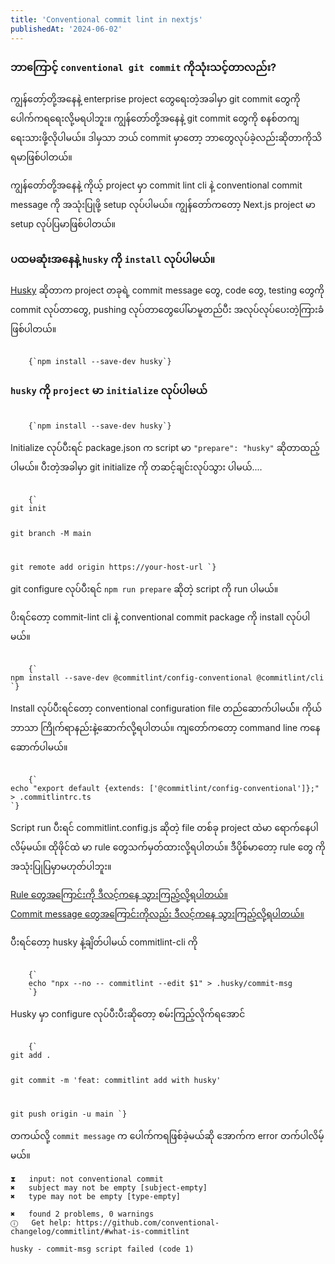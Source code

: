 ```yaml
---
title: 'Conventional commit lint in nextjs'
publishedAt: '2024-06-02'
---
```


### ဘာကြောင့် `conventional git commit` ကိုသုံးသင့်တာလည်း?

ကျွန်တော့်တို့အနေနဲ့ enterprise project တွေရေးတဲ့အခါမှာ git commit တွေကို ပေါက်ကရရေးလို့မရပါဘူး။
ကျွန်တော်တို့အနေနဲ့ git commit တွေကို စနစ်တကျရေးသားဖို့လိုပါမယ်။
ဒါမှသာ ဘယ် commit မှာတော့ ဘာတွေလုပ်ခဲ့လည်းဆိုတာကိုသိရမာဖြစ်ပါတယ်။

ကျွန်တော်တို့အနေနဲ့ ကိုယ့် project မှာ commit lint cli နဲ့ conventional commit message ကို အသုံးပြုဖို့
setup လုပ်ပါမယ်။ ကျွန်တော်ကတော့ Next.js project မာ setup လုပ်ပြမာဖြစ်ပါတယ်။

### ပထမဆုံးအနေနဲ့ `husky` ကို `install` လုပ်ပါမယ်။

[Husky](https://typicode.github.io/husky/) ဆိုတာက project တခုရဲ့ commit message တွေ, code တွေ,  testing တွေကို commit  လုပ်တာတွေ, pushing လုပ်တာတွေပေါ်မာမူတည်ပီး အလုပ်လုပ်ပေးတဲ့ကြားခံဖြစ်ပါတယ်။

<Code filename="shell">
    {`npm install --save-dev husky`}
</Code>

### `husky` ကို `project` မာ `initialize` လုပ်ပါမယ်

<Code filename="shell">
    {`npm install --save-dev husky`}
</Code>

Initialize လုပ်ပီးရင် package.json က script မာ
`"prepare": "husky"`
ဆိုတာထည့်ပါမယ်။ ပီးတဲ့အခါမှာ git initialize ကို တဆင့်ချင်းလုပ်သွား ပါမယ်....

<Code filename="shell">
    {`
git init

git branch -M main

git remote add origin https://your-host-url
`}
</Code>

git configure လုပ်ပီးရင် `npm run prepare` ဆိုတဲ့ script ကို run ပါမယ်။

ပိးရင်တော့ commit-lint cli နဲ့ conventional commit package ကို install လုပ်ပါမယ်။


<Code filename="shell">
    {`
npm install --save-dev @commitlint/config-conventional @commitlint/cli
`}
</Code>

Install လုပ်ပီးရင်တော့ conventional configuration file တည်ဆောက်ပါမယ််။ ကိုယ်ဘာသာ ကြိုက်ရာနည်းနဲ့ဆောက်လို့ရပါတယ်။
ကျတော်ကတော့ command line ကနေ ဆောက်ပါမယ်။

<Code filename="shell">
    {`
echo "export default {extends: ['@commitlint/config-conventional']};" > .commitlintrc.ts
`}
</Code>

Script run ပီးရင် commitlint.config.js ဆိုတဲ့ file တစ်ခု project ထဲမာ ရောက်နေပါလိမ့်မယ်။
ထိုဖိုင်ထဲ မာ rule တွေသက်မှတ်ထားလို့ရပါတယ်။ ဒီပို့စ်မာတော့ rule  တွေ ကို အသုံးပြုပြမှာမဟုတ်ပါဘူး။


<a href='https://commitlint.js.org/reference/rules'>Rule တွေအကြောင်းကို ဒီလင့်ကနေ သွားကြည့်လို့ရပါတယ်။</a>
<br/>
<a href='https://www.conventionalcommits.org/en/v1.0.0/'>Commit message တွေအကြောင်းကိုလည်း ဒီလင့်ကနေ
    သွားကြည့်လို့ရပါတယ်။</a>

ပီးရင်တော့ husky နဲ့ချိတ်ပါမယ်  commitlint-cli ကို

<Code filename="shell">
    {`
    echo "npx --no -- commitlint --edit $1" > .husky/commit-msg
    `}
</Code>

Husky မှာ configure လုပ်ပီးပီးဆိုတော့ စမ်းကြည့်လိုက်ရအောင်

<Code filename="shell">
    {`
git add .

git commit -m 'feat: commitlint add with husky'

git push origin -u main
`}
</Code>

တကယ်လို့ `commit message` က ပေါက်ကရဖြစ်ခဲ့မယ်ဆို အောက်က error တက်ပါလိမ့်မယ်။

```shell
⧗   input: not conventional commit
✖   subject may not be empty [subject-empty]
✖   type may not be empty [type-empty]

✖   found 2 problems, 0 warnings
ⓘ   Get help: https://github.com/conventional-changelog/commitlint/#what-is-commitlint

husky - commit-msg script failed (code 1)

```
